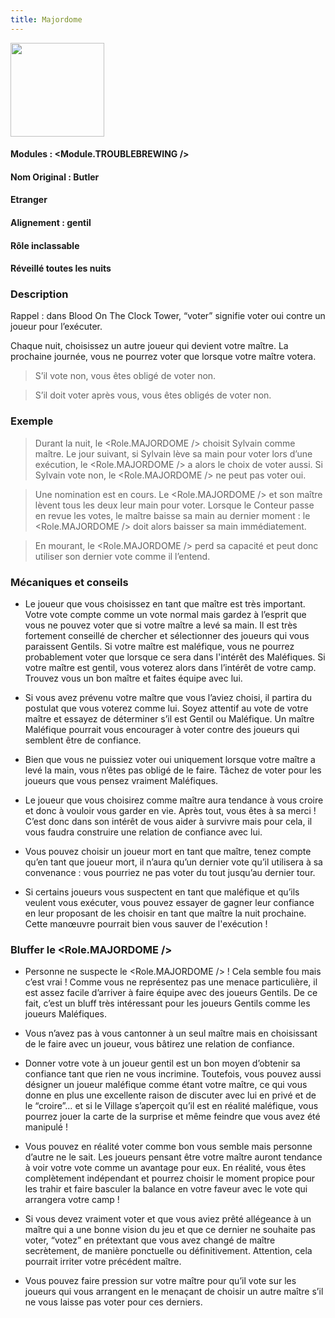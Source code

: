 ```yaml
---
title: Majordome
---
```



<img src='/img/blood-on-the-clocktower/roles/majordome.png' height='150' />

#### Modules : <Module.TROUBLEBREWING />
#### Nom Original : Butler
#### Etranger
#### Alignement : gentil
#### Rôle inclassable
#### Réveillé toutes les nuits

### Description

Rappel : dans Blood On The Clock Tower, “voter” signifie voter oui contre un joueur pour l’exécuter.

Chaque nuit, choisissez un autre joueur qui devient votre maître. La prochaine journée, vous ne pourrez voter que lorsque votre maître votera. 
> S’il vote non, vous êtes obligé de voter non.

> S’il doit voter après vous, vous êtes obligés de voter non.


### Exemple
> Durant la nuit, le <Role.MAJORDOME /> choisit Sylvain comme maître. Le jour suivant, si Sylvain lève sa main pour voter lors d’une exécution, le <Role.MAJORDOME /> a alors le choix de voter aussi. Si Sylvain vote non, le <Role.MAJORDOME /> ne peut pas voter oui.

> Une nomination est en cours. Le <Role.MAJORDOME /> et son maître lèvent tous les deux leur main pour voter. Lorsque le Conteur passe en revue les votes, le maître baisse sa main au dernier moment : le <Role.MAJORDOME /> doit alors baisser sa main immédiatement.

> En mourant, le <Role.MAJORDOME /> perd sa capacité et peut donc utiliser son dernier vote comme il l’entend.


### Mécaniques et conseils
- Le joueur que vous choisissez en tant que maître est très important. Votre vote compte comme un vote normal mais gardez à l’esprit que vous ne pouvez voter que si votre maître a levé sa main. Il est très fortement conseillé de chercher et sélectionner des joueurs qui vous paraissent Gentils. Si votre maître est maléfique, vous ne pourrez probablement voter que lorsque ce sera dans l'intérêt des Maléfiques.  Si votre maître est gentil, vous voterez alors dans l’intérêt de votre camp. Trouvez vous un bon maître et faites équipe avec lui.

- Si vous avez prévenu votre maître que vous l’aviez choisi, il partira du postulat que vous voterez comme lui. Soyez attentif au vote de votre maître et essayez de déterminer s’il est Gentil ou Maléfique. Un maître Maléfique pourrait vous encourager à voter contre des joueurs qui semblent être de confiance.

- Bien que vous ne puissiez voter oui uniquement lorsque votre maître a levé la main, vous n’êtes pas obligé de le faire. Tâchez  de voter pour les joueurs que vous pensez vraiment Maléfiques.

- Le joueur que vous choisirez comme maître aura tendance à vous croire et donc à vouloir vous garder en vie. Après tout, vous êtes à sa merci ! C’est donc dans son intérêt de vous aider à survivre mais pour cela, il vous faudra construire une relation de confiance avec lui.

- Vous pouvez choisir un joueur mort en tant que maître, tenez compte qu’en tant que joueur mort, il n’aura qu’un dernier vote qu’il utilisera à sa convenance : vous pourriez ne pas voter du tout jusqu’au dernier tour.

- Si certains joueurs vous suspectent en tant que maléfique et qu’ils veulent vous exécuter, vous pouvez essayer de gagner leur confiance en leur proposant de les choisir en tant que maître la nuit prochaine. Cette manœuvre pourrait bien vous sauver de l'exécution !


### Bluffer le <Role.MAJORDOME />
- Personne ne suspecte le <Role.MAJORDOME /> ! Cela semble fou mais c’est vrai ! Comme vous ne représentez pas une menace particulière, il est assez facile d’arriver à faire équipe avec des joueurs Gentils. De ce fait, c’est un bluff très intéressant pour les joueurs Gentils comme les joueurs Maléfiques.

- Vous n’avez pas à vous cantonner à un seul maître mais en choisissant de le faire avec un joueur, vous bâtirez une relation de confiance.

- Donner votre vote à un joueur gentil est un bon moyen d’obtenir sa confiance tant que rien ne vous incrimine. Toutefois, vous pouvez aussi désigner un joueur maléfique comme étant votre maître, ce qui vous donne en plus une excellente raison de discuter avec lui en privé et de le “croire”… et si le Village s’aperçoit qu’il est en réalité maléfique, vous pourrez jouer la carte de la surprise et même feindre que vous avez été manipulé !

- Vous pouvez en réalité voter comme bon vous semble mais personne d’autre ne le sait. Les joueurs pensant être votre maître auront tendance à voir votre vote comme un avantage pour eux. En réalité, vous êtes complètement indépendant et pourrez choisir le moment propice pour les trahir et faire basculer la balance en votre faveur avec le vote qui arrangera votre camp !

- Si vous devez vraiment voter et que vous aviez prêté allégeance à un maître qui a une bonne vision du jeu et que ce dernier ne souhaite pas voter, “votez” en prétextant que vous avez changé de maître secrètement, de manière ponctuelle ou définitivement. Attention, cela pourrait irriter votre précédent maître.

- Vous pouvez faire pression sur votre maître pour qu’il vote sur les joueurs qui vous arrangent en le menaçant de choisir un autre maître s’il ne vous laisse pas voter pour ces derniers.
